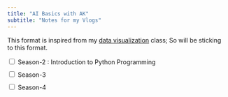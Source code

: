 ```yaml
---
title: "AI Basics with AK"
subtitle: "Notes for my Vlogs"
---
```


This format is inspired from my [data visualization](https://datavizaz.org) class; So will be sticking to this format.

```{=html}
<style>
    .tb table.collapsible {
        width: 1008px;
        border-collapse: collapse;
        margin: 50px auto;
        font-family: 'Calibri (Body)';
    }

    .tb .collapsible td {
        padding: 10px;
        border: 1px solid #ccc;
        text-align: center;
        font-size: 16px;
    }

    .tb {
        margin: 10px 0;
    }

    .tb span+span,
    .collapsible {
        display: none;
    }

    .tb input[type="checkbox"]:checked ~ span {
        display: none;
    }

    .tb input[type="checkbox"]:checked ~ span+span {
        display: inline;
    }

    .tb input[type="checkbox"]:checked ~ .collapsible {
        display: table;
    }

    .tb a {
        color: #3498db; /* Set link color */
        text-decoration: none; /* Remove underlines */
    }

    .tb a:hover {
        text-decoration: underline; /* Add underline on hover */
    }
</style>

<script>
    $(document).ready(function () {
        $('[data-toggle="toggle"]').change(function () {
            $(this).parents('.tb').find('.collapsible').toggle();
        });
    });
</script>

<div class="tb">
    <input type="checkbox" data-toggle="toggle"/>
    <span>Season-2 : Introduction to Python Programming</span><span>Season-2</span>
    <table class="collapsible" id="season02">

<tr>
<td style="background-color: #3498db; color: white;"><b>Episode</b></td>
<td style="background-color: #3498db; color: white;"><b>Episode Title</b></td>
<td style="background-color: #3498db; color: white;"><b>Slides / Handout</b></td>
<td style="background-color: #3498db; color: white;"><b>Home Work</b></td>
<td style="background-color: #3498db; color: white;"><b>YouTube Video Link</b></td>
<td style="background-color: #3498db; color: white;"><b>YouTube Demo File</b></td>
<td style="background-color: #3498db; color: white;"><b>Date of Upload</b></td>
</tr>
<tr>
<td>Episode - 01</td>
<td>Why Python?</td>
<td><a href="slides/season02/episode01/why-python.html" target="_blank">Link</a></td>
<td><a href="homework/season02/episode01/homework.html" target="_blank">Link</a></td>
<td><a href="https://youtu.be/zynrOOSNXro?feature=shared" target="_blank">Link</a></td>
<td>NA</td>
<td>1st March 2024</td>
</tr>
<tr>
<td>Episode - 02</td>
<td>Python Data Types</td>
<td><a href="slides/season02/episode02/variables_datatypes.html" target="_blank">Link</a></td>
<td><a href="homework/season02/episode02/homework.html" target="_blank">Link</a></td>
<td><a href="https://youtu.be/-41cT7lAsZ4" target="_blank">Link</a> </td>
<td><a href="slides/season02/episode02/Demo.py" target="_blank">Demo File</a></td>
<td>8th March 2024</td>
</tr>

<tr>
<td>Episode - 03</td>
<td>Numbers & Booleans</td>
<td><a href="slides/season02/episode03/numbers_booleans.html" target="_blank">Link</a></td>
<td><a href="homework/season02/episode03/homework.html" target="_blank">Link</a></td>
<td><a href="https://youtu.be/i4ubGLFbu30" target="_blank">Link</a></td>
<td><a href="slides/season02/episode03/epi03demo.py" target="_blank">Demo File</a></td>
<td>17th March 2024</td>
</tr>

<tr>
<td>Episode - 04</td>
<td>Strings & Characters - 1</td>
<td><a href="slides/season02/episode04/strings_characters_1.html" target="_blank">Link</a></td>
<td><a href="homework/season02/episode04/homework.html" target="_blank">Link</a></td>
<td><a href="https://youtu.be/Pr-qno6m3kA" target="_blank">Link</a></td>
<td><a href="" target="_blank">No Demo</a></td>
<td>24th March 2024</td>
</tr>

<tr>
<td>Episode - 05</td>
<td>Strings & Characters - 2</td>
<td><a href="slides/season02/episode05/strings_characters_2.html" target="_blank">Link</a></td>
<td><a href="homework/season02/episode05/homework.html" target="_blank">Link</a></td>
<td><a href="https://youtu.be/YtblBrvnqII" target="_blank">Link</a></td>
<td><a href="" target="_blank">No Demo</a></td>
<td>31st March 2024</td>
</tr>

<tr>
<td>Episode - 06</td>
<td>Strings & Characters - 3</td>
<td><a href="slides/season02/episode06/strings_characters_3.html" target="_blank">Link</a></td>
<td><a href="homework/season02/episode06/homework.html" target="_blank">Link</a></td>
<td><a href="https://youtu.be/-DrQBPWuz9I" target="_blank">Link</a></td>
<td><a href="slides/season02/episode06/demo.py" target="_blank">Demo File</a></td>
<td>7th April 2024</td>
</tr>

<tr>
<td>Episode - 07</td>
<td>Loops and Breaks</td>
<td><a href="slides/season02/episode07/Loops_Breaks.html" target="_blank">Link</a></td>
<td><a href="homework/season02/episode07/homework.html" target="_blank">Link</a></td>
<td><a href="https://youtu.be/9T4GwNTjgmo" target="_blank">Link</a></td>
<td><a href="slides/season02/episode07/epi07demo.py" target="_blank">Demo File</a></td>
<td>15th April 2024</td>
</tr>

<tr>
<td>Episode - 08</td>
<td>Lists & Tuples</td>
<td><a href="">Link</a></td>
<td><a href="">Link</a></td>
<td><a href="">Link</a></td>
<td></td>
<td></td>
</tr>


<tr>
<td>Episode - 09</td>
<td>Dictionaries</td>
<td><a href="">Link</a></td>
<td><a href="">Link</a></td>
<td><a href="">Link</a></td>
<td></td>
<td></td>
</tr>

<tr>
<td>Episode - 10</td>
<td>Functions</td>
<td><a href="">Link</a></td>
<td><a href="">Link</a></td>
<td><a href="">Link</a></td>
<td></td>
<td></td>
</tr>

<tr>
<td>Episode - 11</td>
<td>Lambda Functions</td>
<td><a href="">Link</a></td>
<td><a href="">Link</a></td>
<td><a href="">Link</a></td>
<td></td>
<td></td>
</tr>

<tr>
<td>Episode - 12</td>
<td>Classes & Objects - 1</td>
<td><a href="">Link</a></td>
<td><a href="">Link</a></td>
<td><a href="">Link</a></td>
<td></td>
<td></td>
</tr>

<tr>
<td>Episode - 13</td>
<td>Classes & Objects - 2</td>
<td><a href="">Link</a></td>
<td><a href="">Link</a></td>
<td><a href="">Link</a></td>
<td></td>
<td></td>
</tr>        

<tr>
<td>Episode - 14</td>
<td>Inheritance</td>
<td><a href="">Link</a></td>
<td><a href="">Link</a></td>
<td><a href="">Link</a></td>
<td></td>
<td></td>
</tr>    

<tr>
<td>Episode - 15</td>
<td>Mutiple Inheritance</td>
<td><a href="">Link</a></td>
<td><a href="">Link</a></td>
<td><a href="">Link</a></td>
<td></td>
<td></td>
</tr>  

<tr>
<td>Episode - 16</td>
<td>Multi Threading & Multi Processing</td>
<td><a href="">Link</a></td>
<td><a href="">Link</a></td>
<td><a href="">Link</a></td>
<td></td>
<td></td>
</tr>  

<tr>
<td>Episode - 17</td>
<td>Debugging the Code</td>
<td><a href="">Link</a></td>
<td><a href="">Link</a></td>
<td><a href="">Link</a></td>
<td></td>
<td></td>
</tr>         

<tr>
<td>Episode - 18</td>
<td>End to End Project</td>
<td><a href="">Link</a></td>
<td><a href="">Link</a></td>
<td><a href="">Link</a></td>
<td></td>
<td></td>
</tr>     

<tr>
<td>Episode - 19</td>
<td>Deployin the Project</td>
<td><a href="">Link</a></td>
<td><a href="">Link</a></td>
<td><a href="">Link</a></td>
<td></td>
<td></td>
</tr>     
               
        
</table>
</div>

<div class="tb">
    <input type="checkbox"/>
    <span>Season-3</span><span>Hide</span>
    <table class="collapsible" id="season03">
<tr>
<td>Not Yet Available</td>
</tr>
</table>
</div>

<div class="tb">
    <input type="checkbox"/>
    <span>Season-4</span><span>Hide</span>
    <table class="collapsible" id="season04">
<tr>
<td>Not Yet Available</td>
</tr>
</table>
</div>
```
